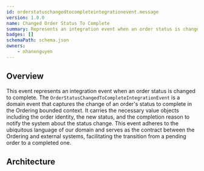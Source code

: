 ```yaml
---
id: orderstatuschangedtocompleteintegrationevent.message
version: 1.0.0
name: Changed Order Status To Complete
summary: Represents an integration event when an order status is changed to complete
badges: []
schemaPath: schema.json
owners:
    - nhanxnguyen
---
```


## Overview

This event represents an integration event when an order status is changed to complete. The `OrderStatusChangedToCompleteIntegrationEvent` is a domain event that captures the change of an order's status to complete in the Ordering bounded context. It carries the necessary value objects including the order identity, the new status, and the completion reason to notify the system about the status change. This event adheres to the ubiquitous language of our domain and serves as the contract between the Ordering and external systems, facilitating the transition from a pending order to a completed one.

## Architecture

<NodeGraph />
